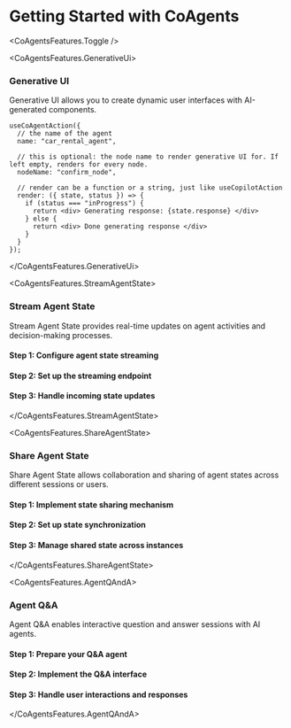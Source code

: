 

# Getting Started with CoAgents


<CoAgentsFeatures.Toggle />

<CoAgentsFeatures.GenerativeUi>
  ### Generative UI

  Generative UI allows you to create dynamic user interfaces with AI-generated components.

  ```tsx
  useCoAgentAction({
    // the name of the agent 
    name: "car_rental_agent",
    
    // this is optional: the node name to render generative UI for. If left empty, renders for every node.
    nodeName: "confirm_node",
    
    // render can be a function or a string, just like useCopilotAction
    render: ({ state, status }) => {
      if (status === "inProgress") {
        return <div> Generating response: {state.response} </div>
      } else {
        return <div> Done generating response </div>
      }
    }
  });
  ```

</CoAgentsFeatures.GenerativeUi>

<CoAgentsFeatures.StreamAgentState>
  ### Stream Agent State

  Stream Agent State provides real-time updates on agent activities and decision-making processes.

  #### Step 1: Configure agent state streaming

  #### Step 2: Set up the streaming endpoint

  #### Step 3: Handle incoming state updates

</CoAgentsFeatures.StreamAgentState>

<CoAgentsFeatures.ShareAgentState>
  ### Share Agent State

  Share Agent State allows collaboration and sharing of agent states across different sessions or users.

  #### Step 1: Implement state sharing mechanism

  #### Step 2: Set up state synchronization

  #### Step 3: Manage shared state across instances

</CoAgentsFeatures.ShareAgentState>

<CoAgentsFeatures.AgentQAndA>
  ### Agent Q&A

  Agent Q&A enables interactive question and answer sessions with AI agents.

  #### Step 1: Prepare your Q&A agent

  #### Step 2: Implement the Q&A interface

  #### Step 3: Handle user interactions and responses

</CoAgentsFeatures.AgentQAndA>
